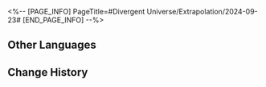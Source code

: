 <%-- [PAGE_INFO]
PageTitle=#Divergent Universe/Extrapolation/2024-09-23#
[END_PAGE_INFO] --%>
{{Event
|name              = Cyclical Extrapolation: Out of Thin Air
|image             = Event Cyclical Extrapolation Out of Thin Air.png
|type              = Cyclical Extrapolation
|time_known        = yes
|time_start        = 2024-09-23 04:00:00
|time_end          = 2024-09-30 03:59:59
}}

{{Cyclical Extrapolation
|curios     = By Any Means Necessary; Wish Upon a Star; Vile Mechanical Satellite #900
|equations  = 
|trailblaze = 
|rewards    = Relic Remains*30; Lost Crystal*3
|boss_1_1   = Silvermane Lieutenant; Blaze Out of Space; Ice Out of Space; Guardian Shadow; Memory Zone Meme "Shell of Faded Rage"
|boss_1_2   = Disciples of Sanctus Medicus: Shape Shifter (Bug); The Ascended (Bug); Abundance Sprite: Malefic Ape (Bug); Senior Staff: Team Leader (Bug); Aurumaton Spectral Envoy (Bug); Dreamjolt Troupe's Beyond Overcooked (Bug); Dreamjolt Troupe's Sweet Gorilla (Bug); "Past Confined and Caged" (Bug); "Tomorrow in Harmonious Chords" (Bug); "Present Inebriated in Revelry" (Bug)
|boss_2_1   = Silvermane Lieutenant (Bug); Blaze Out of Space (Bug); Ice Out of Space (Bug); Guardian Shadow (Bug); Stormbringer (Bug)
|boss_2_2   = Svarog (Complete); Stellaron Hunter: Kafka (Complete); Abundant Ebon Deer (Complete); Cloud Knight Lieutenant: Yanqing (Complete); Memory Zone Meme "Something Unto Death" (Complete)
|boss_3     = Swarm: True Sting (Complete)
|rules      = Obtain this week's Preset Constructs upon entering the first plane
}}

==Other Languages==
{{Other Languages
|en   = Cyclical Extrapolation: Out of Thin Air
|zhs  = 周期演算：无中生有
|zht  = 週期演算：無中生有
|ja   = 周期演算：事実歪曲
|ko   = 주기 연산: 무중생유
|es   = Cálculo periódico: Salido de la nada
|fr   = Calcul cyclique&nbsp;: Sans fondement
|ru   = Цикличное вычисление: Из ниоткуда
|th   = การคำนวณแบบรอบ: ปั้นน้ำให้เป็นตัว
|vi   = Ngoại Suy Chu Kỳ: Tự Dưng Mà Có
|de   = Zyklische Berechnung: Das Etwas im Nichts
|id   = Kalkulasi Siklus: Dari Tiada Menjadi Ada
|pt   = Extrapolação Cíclica: Saído do Nada
}}

==Change History==
{{Change History|2.5}}